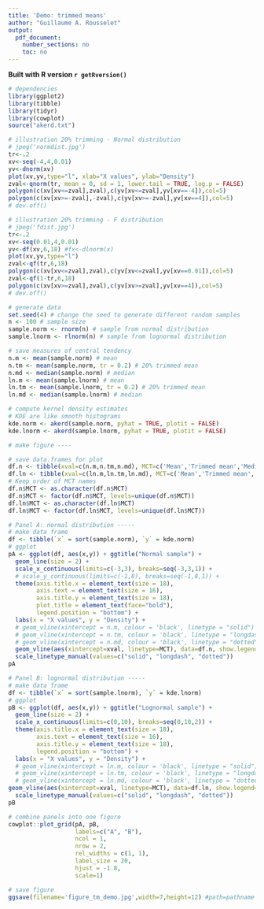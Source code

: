 ```yaml
---
title: 'Demo: trimmed means'
author: "Guillaume A. Rousselet"
output:
  pdf_document:
    number_sections: no
    toc: no
---
```


**Built with R version `r getRversion()`**

```r
# dependencies
library(ggplot2)
library(tibble)
library(tidyr)
library(cowplot)
source("akerd.txt")
```

```r
# illustration 20% trimming - Normal distribution
# jpeg('normdist.jpg')
tr<-.2
xv<-seq(-4,4,0.01)
yv<-dnorm(xv)
plot(xv,yv,type="l", xlab="X values", ylab="Density")
zval<-qnorm(tr, mean = 0, sd = 1, lower.tail = TRUE, log.p = FALSE)
polygon(c(xv[xv<=zval],zval),c(yv[xv<=zval],yv[xv==-4]),col=5)
polygon(c(xv[xv>=-zval],-zval),c(yv[xv>=-zval],yv[xv==4]),col=5)
# dev.off()
```

```r
# illustration 20% trimming - F distribution
# jpeg('fdist.jpg')
tr<-.2
xv<-seq(0.01,4,0.01)
yv<-df(xv,6,18) #fx<-dlnorm(x)
plot(xv,yv,type="l")
zval<-qf(tr,6,18)
polygon(c(xv[xv<=zval],zval),c(yv[xv<=zval],yv[xv==0.01]),col=5)
zval<-qf(1-tr,6,18)
polygon(c(xv[xv>=zval],zval),c(yv[xv>=zval],yv[xv==4]),col=5)
# dev.off()
```

```r
# generate data
set.seed(4) # change the seed to generate different random samples
n <- 100 # sample size
sample.norm <- rnorm(n) # sample from normal distribution
sample.lnorm <- rlnorm(n) # sample from lognormal distribution

# save measures of central tendency
n.m <- mean(sample.norm) # mean
n.tm <- mean(sample.norm, tr = 0.2) # 20% trimmed mean
n.md <- median(sample.norm) # median
ln.m <- mean(sample.lnorm) # mean
ln.tm <- mean(sample.lnorm, tr = 0.2) # 20% trimmed mean
ln.md <- median(sample.lnorm) # median

# compute kernel density estimates
# KDE are like smooth histograms
kde.norm <- akerd(sample.norm, pyhat = TRUE, plotit = FALSE)
kde.lnorm <- akerd(sample.lnorm, pyhat = TRUE, plotit = FALSE)

# make figure ----

# save data.frames for plot
df.n <- tibble(xval=c(n.m,n.tm,n.md), MCT=c('Mean','Trimmed mean','Median'))
df.ln <- tibble(xval=c(ln.m,ln.tm,ln.md), MCT=c('Mean','Trimmed mean','Median'))
# Keep order of MCT names
df.n$MCT <- as.character(df.n$MCT)
df.n$MCT <- factor(df.n$MCT, levels=unique(df.n$MCT))
df.ln$MCT <- as.character(df.ln$MCT)
df.ln$MCT <- factor(df.ln$MCT, levels=unique(df.ln$MCT))

# Panel A: normal distribution -----
# make data frame
df <- tibble(`x` = sort(sample.norm), `y` = kde.norm)
# ggplot
pA <- ggplot(df, aes(x,y)) + ggtitle("Normal sample") +
  geom_line(size = 2) +
  scale_x_continuous(limits=c(-3,3), breaks=seq(-3,3,1)) +
  # scale_y_continuous(limits=c(-1,8), breaks=seq(-1,8,1)) +
  theme(axis.title.x = element_text(size = 18),
        axis.text = element_text(size = 16),
        axis.title.y = element_text(size = 18),
        plot.title = element_text(face="bold"),
        legend.position = "bottom") +
  labs(x = "X values", y = "Density") +
  # geom_vline(xintercept = n.m, colour = 'black', linetype = "solid") +
  # geom_vline(xintercept = n.tm, colour = 'black', linetype = "longdash") +
  # geom_vline(xintercept = n.md, colour = 'black', linetype = "dotted")
  geom_vline(aes(xintercept=xval, linetype=MCT), data=df.n, show.legend=TRUE) +
  scale_linetype_manual(values=c("solid", "longdash", "dotted"))
pA

# Panel B: lognormal distribution -----
# make data frame
df <- tibble(`x` = sort(sample.lnorm), `y` = kde.lnorm)
# ggplot
pB <- ggplot(df, aes(x,y)) + ggtitle("Lognormal sample") +
  geom_line(size = 2) +
  scale_x_continuous(limits=c(0,10), breaks=seq(0,10,2)) +
  theme(axis.title.x = element_text(size = 18),
        axis.text = element_text(size = 16),
        axis.title.y = element_text(size = 18),
        legend.position = "bottom") +
  labs(x = "X values", y = "Density") +
  # geom_vline(xintercept = ln.m, colour = 'black', linetype = "solid") +
  # geom_vline(xintercept = ln.tm, colour = 'black', linetype = "longdash") +
  # geom_vline(xintercept = ln.md, colour = 'black', linetype = "dotted")
geom_vline(aes(xintercept=xval, linetype=MCT), data=df.ln, show.legend=TRUE) +
  scale_linetype_manual(values=c("solid", "longdash", "dotted"))
pB
```

```r
# combine panels into one figure
cowplot::plot_grid(pA, pB,
                   labels=c("A", "B"), 
                   ncol = 1, 
                   nrow = 2,
                   rel_widths = c(1, 1), 
                   label_size = 20, 
                   hjust = -1.8, 
                   scale=1)

# save figure
ggsave(filename='figure_tm_demo.jpg',width=7,height=12) #path=pathname
```




